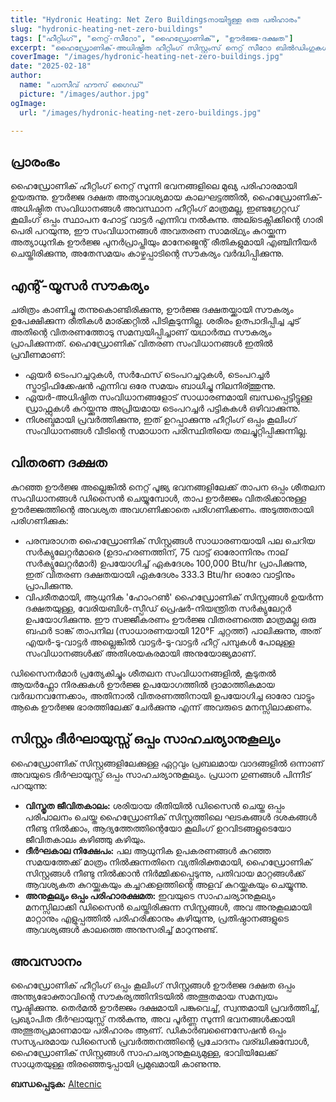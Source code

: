 ```yaml
---
title: "Hydronic Heating: Net Zero Buildingsനായിട്ടുള്ള ഒരു പരിഹാരം"
slug: "hydronic-heating-net-zero-buildings"
tags: ["ഹീറ്റിംഗ്", "നെറ്റ്-സീറോ", "ഹൈഡ്രോണിക്", "ഊർജ്ജ-ദക്ഷത"]
excerpt: "ഹൈഡ്രോണിക്-അധിഷ്ഠിത ഹീറ്റിംഗ് സിസ്റ്റംസ് നെറ്റ് സീറോ ബിൽഡിംഗുകൾക്കായി കാര്യക്ഷമ പരിഹാരങ്ങൾ നൽകുന്നുവെന്ന് അന്വേഷിക്കുക, മികച്ച സൗകര്യ നിലവാരങ്ങൾ പാലിക്കുന്നതിനോടൊപ്പം."
coverImage: "/images/hydronic-heating-net-zero-buildings.jpg"
date: "2025-02-18"
author:
  name: "പാസീവ് ഹൗസ് ഗൈഡ്"
  picture: "/images/author.jpg"
ogImage:
  url: "/images/hydronic-heating-net-zero-buildings.jpg"

---
```

## പ്രാരംഭം

ഹൈഡ്രോണിക് ഹീറ്റിംഗ് നെറ്റ് സുന്നി ഭവനങ്ങളിലെ മുഖ്യ പരിഹാരമായി ഉയരുന്നു. ഊർജ്ജ ദക്ഷത അത്യാവശ്യമായ കാലഘട്ടത്തിൽ, ഹൈഡ്രോണിക്-അധിഷ്ഠിത സംവിധാനങ്ങൾ അവസ്ഥാന ഹീറ്റിംഗ് മാത്രമല്ല, ഇണ്ടഗ്രേറ്റഡ് കൂലിംഗ് ഒപ്പം സ്ഥാപന ഹോട്ട് വാട്ടർ എന്നിവ നൽകുന്നു. അല്ടെക്നിക്കിന്റെ ഗാരി പെരി പറയുന്നു, ഈ സംവിധാനങ്ങൾ അവതരണ സാമര്ഥ്യം കുറയ്ക്കുന്ന അത്യാധുനിക ഊർജ്ജ പുനർപ്രാപ്തിയും മാനേജ്മെന്റ് രീതികളുമായി എഞ്ചിനീയർ ചെയ്തിരിക്കുന്നു, അതേസമയം കാഴ്ചപ്പാടിന്റെ സൗകര്യം വർദ്ധിപ്പിക്കുന്നു.

## എന്റ്-യൂസർ സൗകര്യം

ചരിത്രം കാണിച്ചു തന്നുകൊണ്ടിരിക്കുന്നു, ഊർജ്ജ ദക്ഷതയ്ക്കായി സൗകര്യം ഉപേക്ഷിക്കുന്ന രീതികള്‍ മാര്ക്കറ്റില്‍ പിടികൂടുന്നില്ല. ശരീരം ഉത്പാദിപ്പിച്ച ചൂട് അതിന്റെ വിതരണത്തോടു സമന്വയിപ്പിച്ചാണ് യഥാർത്ഥ സൗകര്യം പ്രാപിക്കുന്നത്. ഹൈഡ്രോണിക് വിതരണ സംവിധാനങ്ങൾ ഇതില്‍ പ്രവീണമാണ്:

- ഏയർ ടെംപറച്ചറുകൾ, സർഫേസ് ടെംപറച്ചറുകൾ, ടെംപറച്ചർ സ്ട്രാട്ടിഫിക്കേഷന്‍ എന്നിവ ഒരേ സമയം ബാധിച്ചു നിലനിര്ത്തുന്നു.
- ഏയർ-അധിഷ്ഠിത സംവിധാനങ്ങളോട് സാധാരണമായി ബന്ധപ്പെട്ടിട്ടുള്ള ഡ്രാഫ്റ്റുകൾ കുറയ്ക്കുന്നു അപ്രിയമായ ടെംപറച്ചർ പട്ടികകൾ ഒഴിവാക്കുന്നു.
- നിശബ്ദമായി പ്രവർത്തിക്കുന്നു, ഇത് ഉറപ്പാക്കുന്നു ഹീറ്റിംഗ് ഒപ്പം കൂലിംഗ് സംവിധാനങ്ങൾ വീടിന്റെ സമാധാന പരിസ്ഥിതിയെ തലച്ചുറ്റിപ്പിക്കുന്നില്ല.
## വിതരണ ദക്ഷത

കുറഞ്ഞ ഊർജ്ജ അല്ലെങ്കിൽ നെറ്റ് പൂജ്യ ഭവനങ്ങളിലേക്ക് താപന ഒപ്പം ശീതലന സംവിധാനങ്ങൾ ഡിസൈൻ ചെയ്യുമ്പോൾ, താപ ഊർജ്ജം വിതരിക്കാനുള്ള ഊർജ്ജത്തിന്റെ അവശ്യത അവഗണിക്കാതെ പരിഗണിക്കണം. അടുത്തതായി പരിഗണിക്കുക:

- പരമ്പരാഗത ഹൈഡ്രോണിക് സിസ്റ്റങ്ങൾ സാധാരണയായി പല ചെറിയ സർക്യുലേറ്റർമാരെ (ഉദാഹരണത്തിന്, 75 വാട്ട് ഓരോന്നിനും നാല് സർക്യുലേറ്റർമാർ) ഉപയോഗിച്ച് ഏകദേശം 100,000 Btu/hr പ്രാപിക്കുന്നു, ഇത് വിതരണ ദക്ഷതയായി ഏകദേശം 333.3 Btu/hr ഓരോ വാട്ടിനും പ്രാപിക്കുന്നു.
- വിപരീതമായി, ആധുനിക 'ഹോംറൺ' ഹൈഡ്രോണിക് സിസ്റ്റങ്ങൾ ഉയർന്ന ദക്ഷതയുള്ള, വേരിയബിൾ-സ്പീഡ് പ്രെഷർ-നിയന്ത്രിത സർക്യുലേറ്റർ ഉപയോഗിക്കുന്നു. ഈ സജ്ജീകരണം ഊർജ്ജ വിതരണത്തെ മാത്രമല്ല ഒരു ബഫർ ടാങ്ക് താപനില (സാധാരണയായി 120°F ചുറ്റത്ത്) പാലിക്കുന്നു, അത് എയർ-ടു-വാട്ടർ അല്ലെങ്കിൽ വാട്ടർ-ടു-വാട്ടർ ഹീറ്റ് പമ്പുകൾ പോലുള്ള സംവിധാനങ്ങൾക്ക് അതിശയകരമായി അനുയോജ്യമാണ്.

ഡിസൈനർമാർ പ്രത്യേകിച്ചും ശീതലന സംവിധാനങ്ങളിൽ, കൂടുതൽ ആയർഫ്ലോ നിരക്കുകൾ ഊർജ്ജ ഉപയോഗത്തിൽ ദ്രാമാത്തികമായ വർദ്ധനവന്നേക്കാം, അതിനാൽ വിതരണത്തിനായി ഉപയോഗിച്ച ഓരോ വാട്ടും ആകെ ഊർജ്ജ ഭാരത്തിലേക്ക് ചേർക്കുന്നു എന്ന് അവരുടെ മനസ്സിലാക്കണം.
## സിസ്റ്റം ദീർഘായുസ്സ് ഒപ്പം സാഹചര്യാനുകൂല്യം

ഹൈഡ്രോണിക് സിസ്റ്റങ്ങളിലേക്കുള്ള ഏറ്റവും പ്രബലമായ വാദങ്ങളിൽ ഒന്നാണ് അവയുടെ ദീർഘായുസ്സ് ഒപ്പം സാഹചര്യാനുകൂല്യം. പ്രധാന ഗുണങ്ങൾ പിന്നീട് പറയുന്നു:

- **വിസ്തൃത ജീവിതകാലം:** ശരിയായ രീതിയിൽ ഡിസൈൻ ചെയ്ത ഒപ്പം പരിപാലനം ചെയ്ത ഹൈഡ്രോണിക് സിസ്റ്റത്തിലെ ഘടകങ്ങൾ ദശകങ്ങൾ നീണ്ടു നിൽക്കാം, ആദ്യത്തേത്തിന്റെയോ കൂലിംഗ് ഉറവിടങ്ങളുടെയോ ജീവിതകാലം കഴിഞ്ഞു കഴിയും.
- **ദീർഘകാല നിക്ഷേപം:** പല ആധുനിക ഉപകരണങ്ങൾ കുറഞ്ഞ സമയത്തേക്ക് മാത്രം നിൽക്കുന്നതിനെ വ്യതിരിക്തമായി, ഹൈഡ്രോണിക് സിസ്റ്റങ്ങൾ നീണ്ടു നിൽക്കാൻ നിർമ്മിക്കപ്പെടുന്നു, പതിവായ മാറ്റങ്ങൾക്ക് ആവശ്യകത കുറയ്ക്കുകയും കച്ചറക്കളത്തിന്റെ അളവ് കുറയ്ക്കുകയും ചെയ്യുന്നു.
- **അനുകൂല്യം ഒപ്പം പരിഹാരക്ഷമത:** ഇവയുടെ സാഹചര്യാനുകൂല്യം മനസ്സിലാക്കി ഡിസൈൻ ചെയ്തിരിക്കുന്ന സിസ്റ്റങ്ങൾ, അവ അനുകൂലമായി മാറ്റാനും എളുപ്പത്തിൽ പരിഹരിക്കാനും കഴിയുന്നു, പ്രതിഷ്ഠാനങ്ങളുടെ ആവശ്യങ്ങൾ കാലത്തെ അനുസരിച്ച് മാറുന്നുണ്ട്.

## അവസാനം

ഹൈഡ്രോണിക് ഹീറ്റിംഗ് ഒപ്പം കൂലിംഗ് സിസ്റ്റങ്ങൾ ഊർജ്ജ ദക്ഷത ഒപ്പം അന്ത്യഭോക്താവിന്റെ സൗകര്യത്തിനിടയിൽ അത്ഭുതമായ സമന്വയം സൃഷ്ടിക്കുന്നു. തെർമൽ ഊർജ്ജം ദക്ഷമായി പങ്കുവെച്ച്, സ്വന്തമായി പ്രവർത്തിച്ച്, പ്രഖ്യാപിത ദീർഘായുസ്സ് നൽകുന്നു, അവ പൂർണ്ണ സുന്നി ഭവനങ്ങൾക്കായി അത്ഭുതപ്രമാണമായ പരിഹാരം ആണ്. ഡികാർബണൈസേഷൻ ഒപ്പം സസ്യപരമായ ഡിസൈൻ പ്രവർത്തനത്തിന്റെ പ്രചോദനം വര്ദ്ധിക്കുമ്പോൾ, ഹൈഡ്രോണിക് സിസ്റ്റങ്ങൾ സാഹചര്യാനുകൂല്യമുള്ള, ഭാവിയിലേക്ക് സാധുതയുള്ള തിരഞ്ഞെടുപ്പായി പ്രമുഖമായി കാണുന്നു.

**ബന്ധപ്പെടുക:** [Altecnic](https://www.altecnic.co.uk)
